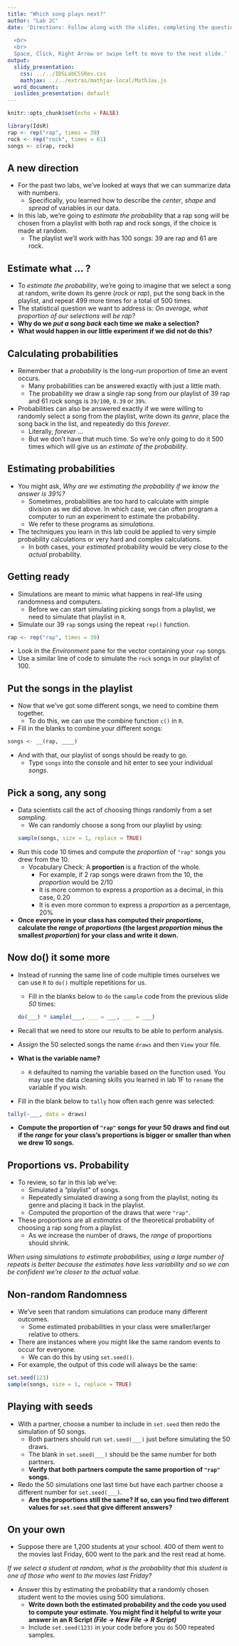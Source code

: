 ```yaml
---
title: "Which song plays next?"
author: "Lab 2C"
date: 'Directions: Follow along with the slides, completing the questions in <font color=#25679E><b>blue</b></font> on your computer, and answering the questions in **red** in your journal.  
  
  <br>
  <br>
  Space, Click, Right Arrow or swipe left to move to the next slide.'
output:
  slidy_presentation:
    css: ../../IDSLabCSSRev.css
    mathjax: ../../extras/mathjax-local/MathJax.js
  word_document:
  ioslides_presentation: default
---
```


```r
knitr::opts_chunk$set(echo = FALSE)
```

```r
library(IdsR)
rap <- rep("rap", times = 39)
rock <- rep("rock", times = 61)
songs <- c(rap, rock)
```

## A new direction

- For the past two labs, we've looked at ways that we can summarize data with numbers.
    - Specifically, you learned how to describe the _center_, _shape_ and _spread_ of variables in our data.
- In this lab, we're going to _estimate the probability_ that a rap song will be chosen from a playlist with both rap and rock songs, if the choice is made at random.
    - The playlist we'll work with has 100 songs: 39 are rap and 61 are rock.


## Estimate what ... ?

- To _estimate the probability_, we're going to imagine that we select a song at random, write down its genre (_rock_ or _rap_), put the song back in the playlist, and repeat 499 more times for a total of 500 times.
- The statistical question we want to address is: _On average, what proportion of our selections will be rap?_
- **Why do we _put a song back_ each time we make a selection?** 
- **What would happen in our little experiment if we did not do this?**  


## Calculating probabilities

- Remember that a _probability_ is the long-run proportion of time an event occurs.
    - Many probabilities can be answered exactly with just a little math. 
    - The probability we draw a single rap song from our playlist of 39 rap and 61 rock songs is `39/100`, `0.39` or `39%`.
- Probabilities can also be answered exactly if we were willing to randomly select a song from the playlist, write down its _genre_, place the song back in the list, and repeatedly do this _forever_.
    - Literally, _forever_ ...
    - But we don't have that much time. So we're only going to do it 500 times which will give us an _estimate of the probability_.


## Estimating probabilities

- You might ask, _Why are we estimating the probability if we know the answer is 39%?_  
    - Sometimes, probabilities are too hard to calculate with simple division as we did above. In which case, we can often program a computer to run an experiment to estimate the probability.
    - We refer to these programs as _simulations_.
- The techniques you learn in this lab could be applied to very simple probability calculations or very hard and complex calculations.
    - In both cases, your _estimated_ probability would be very close to the _actual_ probability.


## Getting ready

- Simulations are meant to mimic what happens in real-life using randomness and computers.
    - Before we can start simulating picking songs from a playlist, we need to simulate that playlist in `R`.
- <span class="blue">Simulate our 39 `rap` songs using the repeat `rep()` function.</span>
```r
rap <- rep("rap", times = 39)
```
- <span class="blue">Look in the _Environment_ pane for the vector containing your `rap` songs.</span>
- <span class="blue">Use a similar line of code to simulate the `rock` songs in our playlist of 100.</span>


## Put the songs in the playlist

- Now that we've got some different songs, we need to combine them together.
    - To do this, we can use the combine function `c()` in `R`.
- <span class="blue">Fill in the blanks to combine your different songs:</span>
```r
songs <- __(rap, ____)
```
- And with that, our playlist of songs should be ready to go. 
    - <span class="blue">Type `songs` into the console and hit enter to see your individual _songs_.</span>


## Pick a song, any song

- Data scientists call the act of choosing things randomly from a set _sampling_.
    - We can randomly choose a song from our playlist by using:
```r
sample(songs, size = 1, replace = TRUE)
```

- <span class="blue">Run this code 10 times and compute the _proportion_ of `"rap"` songs you drew from the 10.</span>
  - Vocabulary Check: A <b>proportion</b> is a fraction of the whole.
    - For example, if 2 rap songs were drawn from the 10, the _proportion_ would be 2/10 
    - It is more common to express a _proportion_ as a decimal, in this case, 0.20
    - It is even more common to express a _proportion_ as a percentage,  20%

- **Once everyone in your class has computed their _proportions_, calculate the _range_ of _proportions_ (the largest _proportion_ minus the smallest _proportion_) for your class and write it down.**


## Now do() it some more

- Instead of running the same line of code multiple times ourselves we can use `R` to `do()` multiple repetitions for us.
    - <span class="blue">Fill in the blanks below to `do` the `sample` code from the previous slide _50_ times:</span>
```r
do(___) * sample(___, ___ = ___, ___ = ___)
```
- Recall that we need to store our results to be able to perform analysis.
- <span class="blue">_Assign_ the 50 selected songs the name `draws` and then `View` your file.</span>

- **What is the variable name?**
  - `R` defaulted to naming the variable based on the function used. You may use the data cleaning skills you learned in lab 1F to `rename` the variable if you wish.

- <span class="blue">Fill in the blank below to `tally` how often each genre was selected:</span>
```r
tally(~___, data = draws)
```
- **Compute the proportion of `"rap"` songs for your 50 draws and find out if the _range_ for your class's proportions is bigger or smaller than when we drew 10 songs.**


## Proportions vs. Probability

- To review, so far in this lab we've:
    - Simulated a "playlist" of songs.
    - Repeatedly simulated drawing a song from the playlist, noting its genre and placing it back in the playlist.
    - Computed the proportion of the draws that were `"rap"`.
- These proportions are all _estimates_ of the theoretical probability of choosing a rap song from a playlist.
    - As we increase the number of draws, the _range_ of proportions should shrink.

_When using simulations to estimate probabilities, using a large number of repeats is better because the estimates have less variability and so we can be confident we're closer to the actual value._


## Non-random Randomness

- We've seen that random simulations can produce many different outcomes.
    - Some estimated probabilities in your class were smaller/larger relative to others.
- There are instances where you might like the same random events to occur for everyone.
    - We can do this by using `set.seed()`.
- For example, the output of this code will always be the same:
```r
set.seed(123)
sample(songs, size = 1, replace = TRUE)
```


## Playing with seeds

- <span class="blue">With a partner, choose a number to include in `set.seed` then redo the simulation of 50 songs. </span>
    - Both partners should run `set.seed(___)` just before simulating the 50 draws. 
    - The blank in `set.seed(___)` should be the same number for both partners.
    - **Verify that both partners compute the same proportion of `"rap"` songs.**
- <span class="blue">Redo the 50 simulations one last time but have each partner choose a different number for `set.seed(___)`. </span>
    - **Are the proportions still the same? If so, can you find two different values for `set.seed` that give different answers?**


## On your own

- Suppose there are 1,200 students at your school. 400 of them went to the movies last Friday, 600 went to the park and the rest read at home.

_If we select a student at random, what is the probability that this student is one of those who went to the movies last Friday?_

- <span class="blue">Answer this by estimating the probability that a randomly chosen student went to the movies using 500 simulations.</span>
    - **Write down both the estimated probability and the code you used to compute your estimate. You might find it helpful to write your answer in an R Script _(File -> New File -> R Script)_**
    - <span class="blue">Include `set.seed(123)` in your code before you `do` 500 repeated samples.</span>